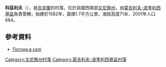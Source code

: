 {{coord|48|28|57|N|27|30|45|E|scale:30000|display=title}}

'''科茲利夫'''（{{lang-uk|Козлів}}），是[[烏克蘭|烏克蘭]]的村落，位於該國西南部[[文尼察州|文尼察州]]，由[[莫吉利夫-波季利西基區|莫吉利夫-波季利西基區]]負責管轄，始建於1582年，面積1.7平方公里，海拔高度71米，2001年人口684。

==參考資料==
* [http://weather.in.ua/ua/vinnickaja/11014 Погода в селі ] {{Wayback|url=http://weather.in.ua/ua/vinnickaja/11014 |date=20200918143402 }}

[[Category:文尼察州村落|Category:文尼察州村落]]
[[Category:莫吉利夫-波季利西基區村落|Category:莫吉利夫-波季利西基區村落]]


{{Vinnytsia-geo-stub}}
